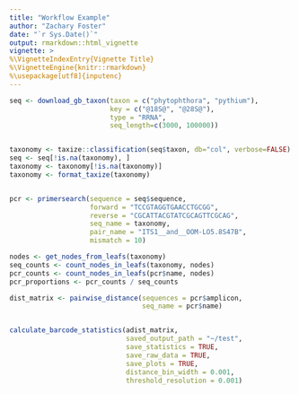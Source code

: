 ```yaml
---
title: "Workflow Example"
author: "Zachary Foster"
date: "`r Sys.Date()`"
output: rmarkdown::html_vignette
vignette: >
%\VignetteIndexEntry{Vignette Title}
%\VignetteEngine{knitr::rmarkdown}
%\usepackage[utf8]{inputenc}
---
```

```r
seq <- download_gb_taxon(taxon = c("phytophthora", "pythium"),
                         key = c("@18S@", "@28S@"),
                         type = "RRNA",
                         seq_length=c(3000, 100000))


taxonomy <- taxize::classification(seq$taxon, db="col", verbose=FALSE)
seq <- seq[!is.na(taxonomy), ]
taxonomy <- taxonomy[!is.na(taxonomy)]
taxonomy <- format_taxize(taxonomy)


pcr <- primersearch(sequence = seq$sequence,
                    forward = "TCCGTAGGTGAACCTGCGG",
                    reverse = "CGCATTACGTATCGCAGTTCGCAG",
                    seq_name = taxonomy,
                    pair_name = "ITS1__and__OOM-LO5.8S47B",
                    mismatch = 10)

nodes <- get_nodes_from_leafs(taxonomy)
seq_counts <- count_nodes_in_leafs(taxonomy, nodes)
pcr_counts <- count_nodes_in_leafs(pcr$name, nodes)
pcr_proportions <- pcr_counts / seq_counts

dist_matrix <- pairwise_distance(sequences = pcr$amplicon,
                                 seq_name = pcr$name)


calculate_barcode_statistics(adist_matrix,
                             saved_output_path = "~/test",
                             save_statistics = TRUE,
                             save_raw_data = TRUE,
                             save_plots = TRUE,
                             distance_bin_width = 0.001,
                             threshold_resolution = 0.001)


```